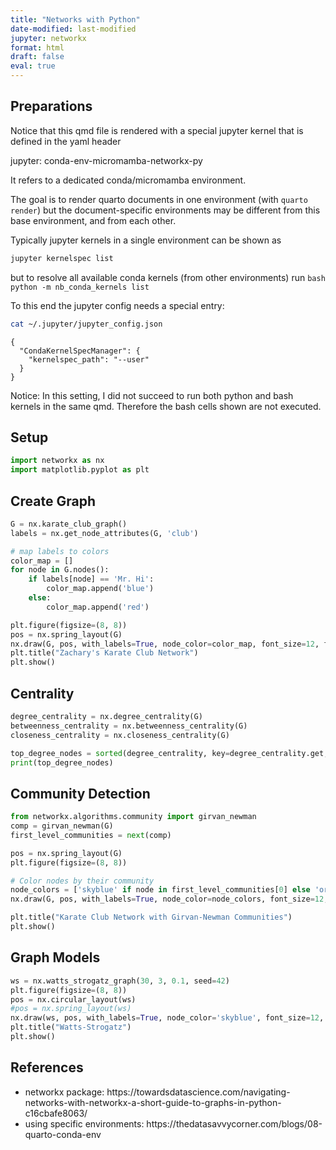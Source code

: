 ```yaml
---
title: "Networks with Python"
date-modified: last-modified
jupyter: networkx
format: html
draft: false
eval: true
---
```


## Preparations
Notice that this qmd file is rendered with a special jupyter kernel
that is defined in the yaml header

  jupyter: conda-env-micromamba-networkx-py

It refers to a dedicated conda/micromamba environment.

The goal is to render quarto documents in one environment (with `quarto render`)
but the document-specific environments may be different from this base environment, and from each other.


Typically jupyter kernels in a single environment can be shown as
```bash
jupyter kernelspec list
```

but to resolve all available conda kernels (from other environments) run
  ```bash
  python -m nb_conda_kernels list
  ```

To this end the jupyter config needs a special entry:

  ```bash
  cat ~/.jupyter/jupyter_config.json
  ```

```
{
  "CondaKernelSpecManager": {
    "kernelspec_path": "--user"
  }
}
```

Notice: In this setting, I did not succeed to run both 
python and bash kernels in the same qmd. Therefore the 
bash cells shown are not executed.

## Setup
```python
import networkx as nx
import matplotlib.pyplot as plt
```

## Create Graph
```python
G = nx.karate_club_graph()
labels = nx.get_node_attributes(G, 'club')

# map labels to colors
color_map = []
for node in G.nodes():
    if labels[node] == 'Mr. Hi':
        color_map.append('blue')  
    else:
        color_map.append('red') 

plt.figure(figsize=(8, 8))
pos = nx.spring_layout(G)  
nx.draw(G, pos, with_labels=True, node_color=color_map, font_size=12, font_weight='bold', node_size=500)
plt.title("Zachary's Karate Club Network")
plt.show()
```

## Centrality

```python
degree_centrality = nx.degree_centrality(G)
betweenness_centrality = nx.betweenness_centrality(G)
closeness_centrality = nx.closeness_centrality(G)

top_degree_nodes = sorted(degree_centrality, key=degree_centrality.get, reverse=True)[:5]
print(top_degree_nodes)
```

## Community Detection

```python
from networkx.algorithms.community import girvan_newman
comp = girvan_newman(G)
first_level_communities = next(comp)

pos = nx.spring_layout(G)
plt.figure(figsize=(8, 8))

# Color nodes by their community
node_colors = ['skyblue' if node in first_level_communities[0] else 'orange' for node in G.nodes()]
nx.draw(G, pos, with_labels=True, node_color=node_colors, font_size=12, node_size=500)

plt.title("Karate Club Network with Girvan-Newman Communities")
plt.show()
```


## Graph Models

```python
ws = nx.watts_strogatz_graph(30, 3, 0.1, seed=42)
plt.figure(figsize=(8, 8))
pos = nx.circular_layout(ws)
#pos = nx.spring_layout(ws)  
nx.draw(ws, pos, with_labels=True, node_color='skyblue', font_size=12, font_weight='bold', node_size=500)
plt.title("Watts-Strogatz")
plt.show()
```
## References

- networkx package: https://towardsdatascience.com/navigating-networks-with-networkx-a-short-guide-to-graphs-in-python-c16cbafe8063/
- using specific environments: https://thedatasavvycorner.com/blogs/08-quarto-conda-env





